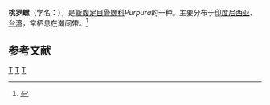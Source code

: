 {{Speciesbox
| taxon = Purpura persica
| image = Muricidae - Purpura persica.JPG
| binomial_authority = (Linnaeus, 1758)
}}
'''桃罗螺'''（学名：''{{lang|la|Purpura persica}}''），是[[新腹足目|新腹足目]][[骨螺科|骨螺科]]''Purpura''的一种。主要分布于[[印度尼西亚|印度尼西亚]]、[[台湾|台湾]]，常栖息在潮间带。<ref>{{cite web|url=http://shell.sinica.edu.tw/chinese/shellbase_detail.php?science_no=930|title=国际贝库：桃罗螺|publisher=台湾贝类资料库|accessdate=2009-08-11}}</ref>

== 参考文献 ==
{{reflist}}
{{Taxonbar|from=Q7989569}}
[[Category:_1758年描述的动物|T]]
[[Category:骨螺科|T]]
[[Category:_卡尔·林奈命名的生物分类|T]]